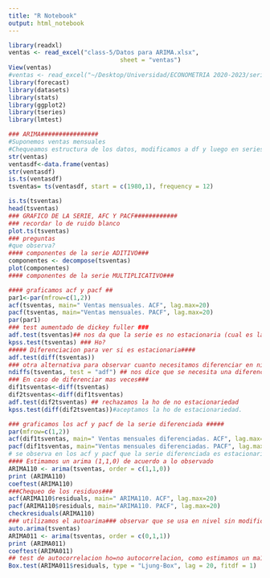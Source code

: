 ```yaml
---
title: "R Notebook"
output: html_notebook
---
```


```r

library(readxl)
ventas <- read_excel("class-5/Datos para ARIMA.xlsx", 
                               sheet = "ventas")
View(ventas)
#ventas <- read_excel("~/Desktop/Universidad/ECONOMETRIA 2020-2023/series de tiempo econometria/ventas.xlsx")
library(forecast)
library(datasets)
library(stats)
library(ggplot2)
library(tseries)
library(lmtest)
```

```r
### ARIMA################
#Suponemos ventas mensuales
#Chequeamos estructura de los datos, modificamos a df y luego en series
str(ventas)
ventasdf<-data.frame(ventas)
str(ventasdf)
is.ts(ventasdf)
tsventas= ts(ventasdf, start = c(1980,1), frequency = 12)
```

```r
is.ts(tsventas)
head(tsventas)
### GRAFICO DE LA SERIE, AFC Y PACF############
### recordar lo de ruido blanco
plot.ts(tsventas) 
### preguntas
#que observa?
#### componentes de la serie ADITIVO###
componentes <- decompose(tsventas)
plot(componentes)
#### componentes de la serie MULTIPLICATIVO###
```

```r

#### graficamos acf y pacf ##
par1<-par(mfrow=c(1,2))
acf(tsventas, main=" Ventas mensuales. ACF", lag.max=20)
pacf(tsventas, main="Ventas mensuales. PACF", lag.max=20)
par(par1)
### test aumentado de dickey fuller ###
adf.test(tsventas)## nos da que la serie es no estacionaria (cual es la ho?) por ende debemos transfromarla.
kpss.test(tsventas) ### Ho?
##### Diferenciacion para ver si es estacionaria####
adf.test(diff(tsventas)) 
### otra alternativa para observar cuanto necesitamos diferenciar en nivel###
ndiffs(tsventas, test = "adf") ## nos dice que se necesita una diferencia para sea estacionaria.
### En caso de diferenciar mas veces###
dif1tsventas<-diff(tsventas)
dif2tsventas<-diff(dif1tsventas)
adf.test(dif2tsventas) ## rechazamos la ho de no estacionariedad
kpss.test(diff(dif2tsventas))#aceptamos la ho de estacionariedad.
```

```r

### graficamos los acf y pacf de la serie diferenciada #####
par(mfrow=c(1,2))
acf(dif1tsventas, main=" Ventas mensuales diferenciadas. ACF", lag.max=20)
pacf(dif1tsventas, main="Ventas mensuales diferenciadas. PACF", lag.max=20)
# se observa en los acf y pacf que la serie diferenciada es estacionaria ###
#### Estimamos un arima (1,1,0) de acuerdo a lo observado
ARIMA110 <- arima(tsventas, order = c(1,1,0))
print (ARIMA110)
coeftest(ARIMA110)
###Chequeo de los residuos###
acf(ARIMA110$residuals, main=" ARIMA110. ACF", lag.max=20)
pacf(ARIMA110$residuals, main="ARIMA110. PACF", lag.max=20)
checkresiduals(ARIMA110)
### utilizamos el autoarima### observar que se usa en nivel sin modificar la serie
auto.arima(tsventas) 
ARIMA011 <- arima(tsventas, order = c(0,1,1))
print (ARIMA011)
coeftest(ARIMA011)
## test de autocorrelacion ho=no autocorrelacion, como estimamos un ma1 solo colocamos en fitdf un solo parametro
Box.test(ARIMA011$residuals, type = "Ljung-Box", lag = 20, fitdf = 1)
```

